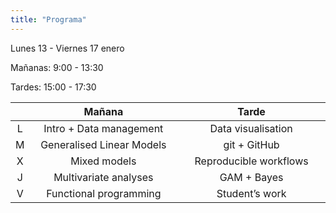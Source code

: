 ```yaml
---
title: "Programa"
---
```


Lunes 13 - Viernes 17 enero

Mañanas: 9:00 - 13:30

Tardes: 15:00 - 17:30

|     |                Mañana                  |         Tarde                          |
|:---:|:--------------------------------------:|:--------------------------------------:|
|  L  | Intro + Data management                | Data visualisation                     |
|  M  | Generalised Linear Models              | git + GitHub                           |
|  X  | Mixed models                           | Reproducible workflows                 |
|  J  | Multivariate analyses                  | GAM + Bayes                            |
|  V  | Functional programming                 | Student's work                         |


